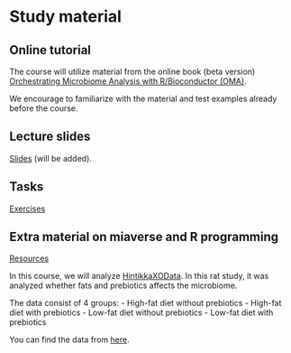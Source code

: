 # Study material {#material}

## Online tutorial

The course will utilize material from the online book (beta version)
[Orchestrating Microbiome Analysis with R/Bioconductor (OMA)](https://microbiome.github.io/OMA/).

We encourage to familiarize with the material and test examples
already before the course.


## Lecture slides

[Slides](https://github.com/microbiome/course_2022_oulu/tree/main/slides) (will be added).

## Tasks

[Exercises](https://microbiome.github.io/OMA/exercises.html)


## Extra material on miaverse and R programming

[Resources](https://microbiome.github.io/OMA/resources.html)

In this course, we will analyze [HintikkaXOData](https://rdrr.io/github/microbiome/microbiomeDataSets/man/HintikkaXOData.html).
In this rat study, it was analyzed whether fats and prebiotics affects the microbiome. 

The data consist of 4 groups:
    - High-fat diet without prebiotics
    - High-fat diet with prebiotics
    - Low-fat diet without prebiotics
    - Low-fat diet with prebiotics

You can find the data from [here](https://github.com/microbiome/course_2022_oulu/tree/main/data).
    
    
